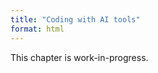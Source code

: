 ```yaml
---
title: "Coding with AI tools"
format: html
---
```


::: {.callout-note"}

This chapter is work-in-progress.

:::